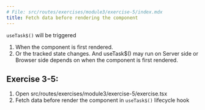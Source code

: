 ```yaml
---
# File: src/routes/exercises/module3/exercise-5/index.mdx
title: Fetch data before rendering the component
---
```



`useTask$()` will be triggered

1. When the component is first rendered.
2. Or the tracked state changes.
   And useTask$() may run on Server side or Browser side depends on when the component is first rendered.

## Exercise 3-5:

1. Open src/routes/exercises/module3/exercise-5/exercise.tsx
2. Fetch data before render the component in `useTask$()` lifecycle hook

<Exercise />
